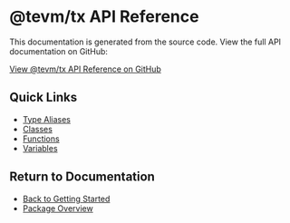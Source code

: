 # @tevm/tx API Reference

This documentation is generated from the source code. View the full API documentation on GitHub:

[View @tevm/tx API Reference on GitHub](https://github.com/evmts/tevm-monorepo/tree/main/packages/tx/docs/globals.md)

## Quick Links

- [Type Aliases](https://github.com/evmts/tevm-monorepo/tree/main/packages/tx/docs/type-aliases)
- [Classes](https://github.com/evmts/tevm-monorepo/tree/main/packages/tx/docs/classes)
- [Functions](https://github.com/evmts/tevm-monorepo/tree/main/packages/tx/docs/functions)
- [Variables](https://github.com/evmts/tevm-monorepo/tree/main/packages/tx/docs/variables)

## Return to Documentation

- [Back to Getting Started](/getting-started)
- [Package Overview](/api/tx)